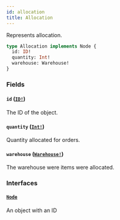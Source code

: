 ```yaml
---
id: allocation
title: Allocation
---
```


Represents allocation.

```graphql
type Allocation implements Node {
  id: ID!
  quantity: Int!
  warehouse: Warehouse!
}
```

### Fields

#### `id` ([`ID!`](/api-reference/scalars/id.mdx))

The ID of the object.

#### `quantity` ([`Int!`](/api-reference/scalars/int.mdx))

Quantity allocated for orders.

#### `warehouse` ([`Warehouse!`](/api-reference/objects/warehouse.mdx))

The warehouse were items were allocated.

### Interfaces

#### [`Node`](/api-reference/interfaces/node.mdx)

An object with an ID
